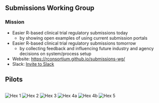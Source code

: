 ## Submissions Working Group

### Mission

* Easier R-based clinical trial regulatory submissions today
    * by showing open examples of using current submission portals
* Easier R-based clinical trial regulatory submissions tomorrow
    * by collecting feedback and influencing future industry and agency decisions on system/process setup


* Website: [https://rconsortium.github.io/submissions-wg/](https://rconsortium.github.io/submissions-wg/)
* Slack: [Invite to Slack](https://join.slack.com/t/rconsortium/shared_invite/zt-3d9lsem69-M0JPhUsMsmkSCXHVQy9Lqw)


## Pilots

<div style="display: flex; justify-content: space-between; align-items: center;"> 
<img src="images/pilot1.png" alt="Hex 1" style="max-width: 18%; height: auto;"> 
<img src="images/pilot2.png" alt="Hex 2" style="max-width: 18%; height: auto;"> 
<img src="images/pilot3.png" alt="Hex 3" style="max-width: 18%; height: auto;"> 
<img src="images/pilot4a.png" alt="Hex 4a" style="max-width: 18%; height: auto;"> 
<img src="images/pilot4b.png" alt="Hex 4b" style="max-width: 20%; height: auto;">
<img src="images/pilot5.png" alt="Hex 5" style="max-width: 18%; height: auto;">
</div>